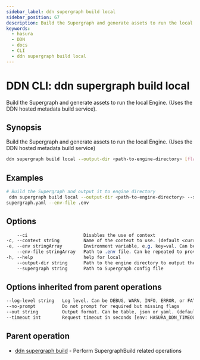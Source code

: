 ```yaml
---
sidebar_label: ddn supergraph build local
sidebar_position: 67
description: Build the Supergraph and generate assets to run the local Engine. (Uses the DDN hosted metadata build service) using the DDN CLI
keywords:
  - hasura
  - DDN
  - docs
  - CLI
  - ddn supergraph build local
---
```


# DDN CLI: ddn supergraph build local

Build the Supergraph and generate assets to run the local Engine. (Uses the DDN hosted metadata build service).

## Synopsis

Build the Supergraph and generate assets to run the local Engine. (Uses the DDN hosted metadata build service)

```bash
ddn supergraph build local --output-dir <path-to-engine-directory> [flags]
```

## Examples

```bash
# Build the Supergraph and output it to engine directory
 ddn supergraph build local --output-dir <path-to-engine-directory> --supergraph
supergraph.yaml --env-file .env
```

## Options

```sass
    --ci                     Disables the use of context
-c, --context string         Name of the context to use. (default <current_context>)
-e, --env stringArray        Environment variable, e.g. key=val. Can be repeated to provide multiple env vars
    --env-file stringArray   Path to .env file. Can be repeated to provide multiple env files
-h, --help                   help for local
    --output-dir string      Path to the engine directory to output the build artifacts. (defaults to `<project-root>/engine/build)
    --supergraph string      Path to Supergraph config file
```

## Options inherited from parent operations

```sass
--log-level string   Log level. Can be DEBUG, WARN, INFO, ERROR, or FATAL. (default "INFO")
--no-prompt          Do not prompt for required but missing flags
--out string         Output format. Can be table, json or yaml. (default "table")
--timeout int        Request timeout in seconds [env: HASURA_DDN_TIMEOUT] (default 100)
```

## Parent operation

- [ddn supergraph build](/cli/commands/ddn_supergraph_build) - Perform SupergraphBuild related operations
